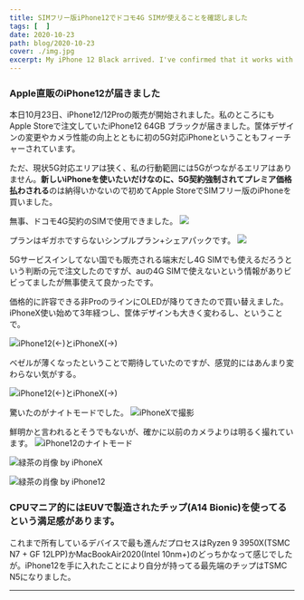 ```yaml
---
title: SIMフリー版iPhone12でドコモ4G SIMが使えることを確認しました
tags: [  ]
date: 2020-10-23
path: blog/2020-10-23
cover: ./img.jpg
excerpt: My iPhone 12 Black arrived. I've confirmed that it works with Docomo's 4G SIM.
---
```


### Apple直販のiPhone12が届きました

本日10月23日、iPhone12/12Proの販売が開始されました。私のところにもApple Storeで注文していたiPhone12 64GB ブラックが届きました。筐体デザインの変更やカメラ性能の向上とともに初の5G対応iPhoneということもフィーチャーされています。

ただ、現状5G対応エリアは狭く、私の行動範囲には5Gがつながるエリアはありません。**新しいiPhoneを使いたいだけなのに、5G契約強制されてプレミア価格払わされる**のは納得いかないので初めてApple StoreでSIMフリー版のiPhoneを買いました。

無事、ドコモ4G契約のSIMで使用できました。
![](./img1.png)

プランはギガホですらないシンプルプラン+シェアパックです。
![](./img2.png)

5Gサービスインしてない国でも販売される端末だし4G SIMでも使えるだろうという判断の元で注文したのですが、auの4G SIMで使えないという情報がありビビってましたが無事使えて良かったです。

価格的に許容できる非ProのラインにOLEDが降りてきたので買い替えました。iPhoneX使い始めて3年経つし、筐体デザインも大きく変わるし、ということで。

![iPhone12(←)とiPhoneX(→)](./img3.jpg)

ベゼルが薄くなったということで期待していたのですが、感覚的にはあんまり変わらない気がする。

![iPhone12(←)とiPhoneX(→)](./img4.jpg)

驚いたのがナイトモードでした。
![iPhoneXで撮影](/img5.jpg)

鮮明かと言われるとそうでもないが、確かに以前のカメラよりは明るく撮れています。
![iPhone12のナイトモード](./img6.jpg)

![緑茶の肖像 by iPhoneX](./img7.jpg)

![緑茶の肖像 by iPhone12](./img8.jpg)


### CPUマニア的にはEUVで製造されたチップ(A14 Bionic)を使ってるという満足感があります。

これまで所有しているデバイスで最も進んだプロセスはRyzen 9 3950X(TSMC N7 + GF 12LPP)かMacBookAir2020(Intel 10nm+)のどっちかなって感じでしたが。iPhone12を手に入れたことにより自分が持ってる最先端のチップはTSMC N5になりました。

---